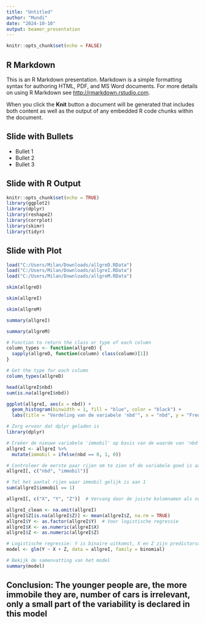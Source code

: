 ---
title: "Untitled"
author: "Mundi"
date: "2024-10-10"
output: beamer_presentation
---

```{r setup, include=FALSE}
knitr::opts_chunk$set(echo = FALSE)
```

## R Markdown

This is an R Markdown presentation. Markdown is a simple formatting syntax for authoring HTML, PDF, and MS Word documents. For more details on using R Markdown see <http://rmarkdown.rstudio.com>.

When you click the **Knit** button a document will be generated that includes both content as well as the output of any embedded R code chunks within the document.

## Slide with Bullets

- Bullet 1
- Bullet 2
- Bullet 3

## Slide with R Output

```{r}
knitr::opts_chunk$set(echo = TRUE)
library(ggplot2)
library(dplyr)
library(reshape2)
library(corrplot)
library(skimr)
library(tidyr)
```

## Slide with Plot

```{r}
load("C:/Users/Milan/Downloads/allgreD.RData")
load("C:/Users/Milan/Downloads/allgreI.RData")
load("C:/Users/Milan/Downloads/allgreM.RData")
```

```{r}
skim(allgreD)
```

```{r}
skim(allgreI)

```
```{r}
skim(allgreM)
```


```{r}
summary(allgreI)


```

```{r}
summary(allgreM)
```
```{r}
# Function to return the class or type of each column
column_types <- function(allgreD) {
  sapply(allgreD, function(column) class(column)[1])
}

# Get the type for each column
column_types(allgreD)
```
```{r}
head(allgreI$nbd)
sum(is.na(allgreI$nbd))

ggplot(allgreI, aes(x = nbd)) +
  geom_histogram(binwidth = 1, fill = "blue", color = "black") +
  labs(title = "Verdeling van de variabele 'nbd'", x = "nbd", y = "Frequentie")
```
```{r}
# Zorg ervoor dat dplyr geladen is
library(dplyr)

# Creëer de nieuwe variabele 'immobil' op basis van de waarde van 'nbd'
allgreI <- allgreI %>%
  mutate(immobil = ifelse(nbd == 0, 1, 0))

# Controleer de eerste paar rijen om te zien of de variabele goed is aangemaakt
allgreI[, c("nbd", "immobil")]

# Tel het aantal rijen waar immobil gelijk is aan 1
sum(allgreI$immobil == 1)


```

```{r}
allgreI[, c("X", "Y", "Z")]  # Vervang door de juiste kolomnamen als nodig

```
```{r}
allgreI_clean <- na.omit(allgreI)
allgreI$Z[is.na(allgreI$Z)] <- mean(allgreI$Z, na.rm = TRUE)
allgreI$Y <- as.factor(allgreI$Y)  # Voor logistische regressie
allgreI$X <- as.numeric(allgreI$X)
allgreI$Z <- as.numeric(allgreI$Z)
```

```{r}
# Logistische regressie: Y is binaire uitkomst, X en Z zijn predictorvariabelen
model <- glm(Y ~ X + Z, data = allgreI, family = binomial)

# Bekijk de samenvatting van het model
summary(model)

```
## Conclusion: The younger people are, the more immobile they are, number of cars is irrelevant, only a small part of the variability is declared in this model

